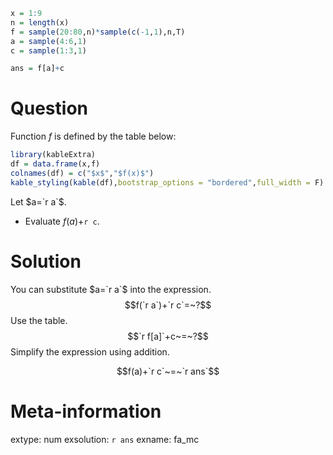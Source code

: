 ```r
x = 1:9
n = length(x)
f = sample(20:80,n)*sample(c(-1,1),n,T)
a = sample(4:6,1)
c = sample(1:3,1)

ans = f[a]+c

```

Question
========

Function $f$ is defined by the table below:

```r
library(kableExtra)
df = data.frame(x,f)
colnames(df) = c("$x$","$f(x)$")
kable_styling(kable(df),bootstrap_options = "bordered",full_width = F)
```

Let $a=`r a`$. 

* Evaluate $f(a)$+`r c`.


Solution
========

You can substitute $a=`r a`$ into the expression.
$$f(`r a`)+`r c`=~?$$
Use the table.
$$`r f[a]`+c~=~?$$
Simplify the expression using addition.

$$f(a)+`r c`~=~`r ans`$$

Meta-information
============
extype: num
exsolution: `r ans`
exname: fa_mc